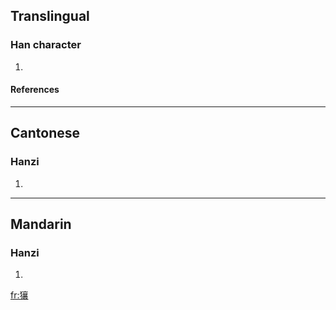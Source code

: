 ==Translingual==
===Han character===
{{Han char|rn=94|rad=犬|as=17|sn=20|four=4023<sub>2</sub>|canj=大竹卜口女 (KHYRV)}}
# {{defn|Han|sort=犬17}}
====References====
{{Han ref|kx=0721.120|dkj=20789|dj=1133.100|hdz=21378.090|uh=737D|ud=29565|bh=F46D|bd=62573}}

----
==Cantonese==
===Hanzi===
{{yue-hanzi|jyut=|y=yeung4}}
# {{defn|Cantonese}}

----
==Mandarin==
===Hanzi===
{{cmn-hanzi|pin=[[ráng]] ([[rang2]])|wg=jang<sup>2</sup>}}
# {{defn|Mandarin}}

[[fr:獽]]